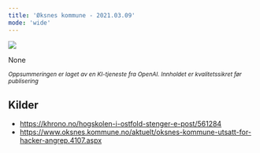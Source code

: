 ```yaml
---
title: 'Øksnes kommune - 2021.03.09'
mode: 'wide'
---
```


<Frame>
<img src="/images/oksnes-kommune.jpg" />
</Frame>

None

<sup><i>Oppsummeringen er laget av en KI-tjeneste fra OpenAI. Innholdet er kvalitetssikret før publisering</i></sup>

## Kilder
- https://khrono.no/hogskolen-i-ostfold-stenger-e-post/561284
- https://www.oksnes.kommune.no/aktuelt/oksnes-kommune-utsatt-for-hacker-angrep.4107.aspx
